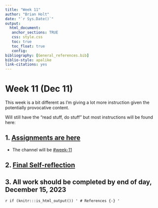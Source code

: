 ```yaml
---
title: "Week 11"
author: "Brian Holt"
date: "`r Sys.Date()`"
output:
  html_document:
   anchor_sections: TRUE
   css: style.css
   toc: true
   toc_float: true
   config:
bibliography: [General_references.bib]
biblio-style: apalike
link-citations: yes
---
```




# Week 11 (Dec 11) {#Week11}

This week is a bit different as I'm giving a lot more instruction given the potentially provocative content.

Will still have the "read stuff, do stuff" but most instructions will be found here:

## 1. [Assignments are here](https://docs.google.com/document/d/1oaC-Q_UNuxG16e3CSc-zRBfJzk9X92yjQPQ0f-PDoCw/edit?usp=sharing){target="_blank"}

   * The channel will be [#week-11](https://canvas.seattlecolleges.edu/courses/16702/modules/items/780113){target="_blank"}

## 2. [Final Self-reflection](https://forms.gle/VhfLKCBMugfDJuy18){target="_blank"}

## 3. All work should be completed by end of day, December 15, 2023




`r if (knitr:::is_html_output()) '
# References {-}
'`



